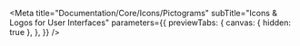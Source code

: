 

<Meta
  title="Documentation/Core/Icons/Pictograms"
  subTitle="Icons & Logos for User Interfaces"
  parameters={{
    previewTabs: {
      canvas: { hidden: true },
    },
  }}
/>

<IconListNew iconsReact={pictograms} />
